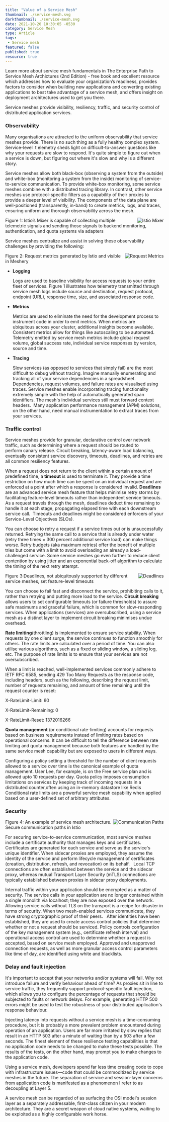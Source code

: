 ```yaml
---
title: "Value of a Service Mesh"
thumbnail: ./service-mesh.svg
darkthumbnail: ./service-mesh.svg
date: 2021-10-20 10:30:05 -0530
category: Service Mesh
type: Article
tags:
 - Service mesh
featured: false
published: true
resource: true
---
```





<ResourcesWrapper>
  <div className="intro">
    <p>Learn more about service mesh fundamentals in <Link className="blog" to="/learn/service-mesh-books/the-enterprise-path-to-service-mesh-architectures-2nd-edition">The Enterprise Path to Service Mesh Archictures (2nd Edition)</Link> -  free book and excellent resource which addresses how to evaluate your organization’s readiness, provides factors to consider when building new applications and converting existing applications to best take advantage of a service mesh, and offers insight on deployment architectures used to get you there.</p>
  </div>

<p>
    Service meshes provide visibility, resiliency, traffic, and security control of distributed application services.
</p>

<h3>Observability</h3>

<p>
Many organisations are attracted to the uniform observability that service meshes provide. There is no such thing as a fully healthy complex system. Service-level  t elemetry sheds light on difficult-to-answer questions like why your requests are slow to respond. It's quite simple to figure out when a service is down, but figuring out where it's slow and why is a different story.
</p>

<p>
Service meshes allow both black-box (observing a system from the outside) and white-box (monitoring a system from the inside) monitoring of service-to-service communication. To provide white-box monitoring, some service meshes combine with a distributed tracing library. In contrast, other service meshes use protocol-specific filters as a capability of their proxies to provide a deeper level of visibility. The components of the data plane are well-positioned (transparently, in-band) to create metrics, logs, and traces, ensuring uniform and thorough observability across the mesh.
</p>
  <div className="center" >
  <img src={Mixer} align="right" alt="Istio Mixer" />
  <p>Figure 1: Istio’s Mixer is capable of collecting multiple telemetric signals and sending those signals to backend monitoring, authentication, and quota systems via adapters</p>
  </div>
<p>Service meshes centralize and assist in solving these observability challenges by providing the following:</p>

  <div className="right" >
  <img src={Metrics} align="right" alt="Request Metrics" />
  <p>Figure 2: Request metrics generated by Istio and visible in Meshery</p>
  </div>
<ul>
    <li>
        <strong>Logging</strong>
        <p>
            Logs are used to baseline visibility for access requests to your entire fleet of services. Figure 1 illustrates how telemetry transmitted through service mesh logs include source and destination, request protocol, endpoint (URL), response time, size, and associated response code.
        </p>
    </li>
    <li>
        <strong>Metrics</strong>
        <p>
Metrics are used to eliminate the need for the development process to instrument code in order to emit metrics. When metrics are ubiquitous across your cluster, additional insights become available. Consistent metrics allow for things like autoscaling to be automated. Telemetry emitted by service mesh metrics include global request volume, global success rate, individual service responses by version, source and time.
</p>
    </li>
    <li>
        <strong>Tracing</strong>
        <p>
Slow services (as opposed to services that simply fail) are the most difficult to debug without tracing. Imagine manually enumerating and tracking all of your service dependencies in a spreadsheet. Dependencies, request volumes, and failure rates are visualised using traces. Service meshes enable incorporating tracing functionality extremely simple with the help of automatically generated span identifiers. The mesh's individual services still must forward context headers.  Many application performance management (APM) solutions, on the other hand, need manual instrumentation to extract traces from your services.
</p>
    </li>
</ul>
<h3>Traffic control</h3>

<p>
Service meshes provide for granular, declarative control over network traffic, such as determining where a request should be routed to perform canary release. Circuit breaking, latency-aware load balancing, eventually consistent service discovery, timeouts, deadlines, and retries are all common resiliency features.
</p>

<p>
   When a request does not return to the client within a certain amount of predefined time, a  <strong>timeout</strong> is used to terminate it. They provide a time restriction on how much time can be spent on an individual request and are enforced at a point after which a response is considered invalid. <strong>Deadlines</strong> are an advanced service mesh feature that helps minimise retry storms by facilitating feature-level timeouts rather than independent service timeouts. As a request travels through the mesh, deadlines deduct time remaining to handle it at each stage, propagating elapsed time with each downstream service call. 
  Timeouts and deadlines might be considered enforcers of your Service-Level Objectives (SLOs).
</p>

<p>
You can choose to retry a request if a service times out or is unsuccessfully returned. Retrying the same call to a service that is already under water (retry three times = 300 percent additional service load) can make things worse. Retry budgets (aka maximum retries) offer the benefit of multiple tries but come with a limit to avoid overloading an already a load-challenged service. Some service meshes go even further to reduce client contention by using jitter and an exponential back-off algorithm to calculate the timing of the next retry attempt.
</p>

  <div className="left" >
  <img src={Timeouts} align="right" alt="Deadlines" />
  <p>Figure 3:Deadlines, not ubiquitously supported by different service meshes, set feature-level timeouts</p>
  </div>

<p>
You can choose to fail fast and disconnect the service, prohibiting calls to it, rather than retrying and putting more load to the service. <strong>Circuit breaking</strong> allows users to set configurable timeouts (or failure thresholds) to assure safe maximums and graceful failure, which is common for slow-responding services. When applications (services) are oversubscribed, using a service mesh as a distinct layer to implement circuit breaking minimises undue overhead.
</p>
<p>
    <strong>Rate limiting</strong>(throttling) is implemented to ensure service stability. When requests by one client surge, the service continues to function smoothly for others. The rate limits are calculated over a period of time. You can also utilise various algorithms, such as a fixed or sliding window, a sliding log, etc. The purpose of rate limits is to ensure that your services are not oversubscribed.
</p>

<p>When a limit is reached, well-implemented services commonly adhere to IETF RFC 6585, sending 429 Too Many Requests as the response code, including headers, such as the following, describing the request limit, number of requests remaining, and amount of time remaining until the request counter is reset:
</p>

<div class="fact-left">
<p>X-RateLimit-Limit: 60</p>
<p>X-RateLimit-Remaining: 0</p>
<p>X-RateLimit-Reset: 1372016266</p>
</div>


<p><strong>Quota management</strong> (or conditional rate-limiting) accounts for requests based on business requirements instead of limiting rates based on operational concerns. It can be difficult to tell the difference between rate limiting and quota management because both features are handled by the same service mesh capability but are exposed to users in different ways.</p>

<p>
Configuring a policy setting a threshold for the number of client requests allowed to a service over time is the canonical example of quota management. User Lee, for example, is on the Free service plan and is allowed upto 10 requests per day. Quota policy imposes consumption limitations on services by keeping track of incoming requests in a distributed counter,often using an in-memory datastore like Redis  Conditional rate limits are a powerful service mesh capability when applied based on a user-defined set of arbitrary attributes.
</p>

  <h3>Security</h3>

  <div className="right" >
  <img src={Communication} align="right" alt="Communication Paths" />
  <p>Figure 4: An example of service mesh architecture. Secure communication paths in Istio</p>
  </div>

  <p>
For securing service-to-service communication, most service meshes include a certificate authority that manages keys and certificates. Certificates are generated for each service and serve as the service's unique identifier. When sidecar proxies are employed, they assume the identity of the service and perform lifecycle management of certificates (creation, distribution, refresh, and revocation) on its behalf.   Local TCP connections are often established between the service and the sidecar proxy, whereas mutual Transport Layer Security (mTLS) connections are typically established between proxies in sidecar proxy deployments.
  </p>

  <p>
Internal traffic within your application should be encrypted as a matter of security. The service calls in your application are no longer contained within a single monolith via localhost; they are now exposed over the network. Allowing service calls without TLS on the transport is a recipe for disaster in terms of security. When two mesh-enabled services communicate, they have strong cryptographic proof of their peers.   After identities have been established, they are used to create access control policies that determine whether or not a request should be serviced. Policy controls configuration of the key management system (e.g., certificate refresh interval) and operational access control are used to determine whether a request is accepted, based on service mesh employed. Approved and unapproved connection requests, as well as more granular access control parameters like time of day, are identified using white and blacklists.
  </p>

  <h3>Delay and fault injection</h3>

  <p>
It's important to accept that your networks and/or systems will fail. Why not introduce failure and verify behaviour ahead of time? As proxies sit in line to service traffic, they frequently support protocol-specific fault injection, which allows you to configure the percentage of requests that should be subjected to faults or network delays. For example, generating HTTP 500 errors might be used to test the robustness of your distributed application's response behaviour.
  </p>

  <p>
Injecting latency into requests without a service mesh is a time-consuming procedure, but it is probably a more prevalent problem encountered during  operation of an application. Users are far more irritated by slow replies that result in an HTTP 503 after a minute of waiting than by a 503 after a few seconds. The finest element of these resilience testing capabilities is that no application code needs to be changed to make these tests possible. The results of the tests, on the other hand, may prompt you to make changes to the application code.
  </p>

  <p>
Using a service mesh, developers spend far less time creating code to cope with infrastructure issues—code that could be commoditized by service meshes in the future. The separation of service and session-layer concerns from application code is manifested as a phenomenon I refer to as decoupling at Layer 5.
  </p>
<p>
A service mesh can be regarded of as surfacing the OSI model's session layer as a separately addressable, first-class citizen in your modern architecture. They are a secret weapon of cloud native systems, waiting to be exploited as a highly configurable work horse.
</p>

</ResourcesWrapper>
